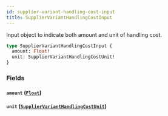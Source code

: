 ```yaml
---
id: supplier-variant-handling-cost-input
title: SupplierVariantHandlingCostInput
---
```



Input object to indicate both amount and unit of handling cost.


```graphql
type SupplierVariantHandlingCostInput {
  amount: Float!
  unit: SupplierVariantHandlingCostUnit!
}
```


### Fields

#### `amount` ([`Float`](/developers/supplier-apis/supply-api/graphql/reference/scalars/float))




#### `unit` ([`SupplierVariantHandlingCostUnit`](/developers/supplier-apis/supply-api/graphql/reference/enums/supplier-variant-handling-cost-unit))






